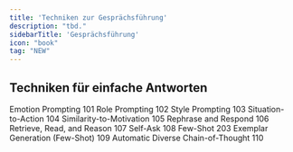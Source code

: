 ```yaml
---
title: 'Techniken zur Gesprächsführung'
description: "tbd."
sidebarTitle: 'Gesprächsführung'
icon: "book"
tag: "NEW"
---
```


## Techniken für einfache Antworten
Emotion Prompting	101
Role Prompting	102
Style Prompting	103
Situation-to-Action	104
Similarity-to-Motivation	105
Rephrase and Respond	106
Retrieve, Read, and Reason	107
Self-Ask	108
Few-Shot	203
Exemplar Generation (Few-Shot)	109
Automatic Diverse Chain-of-Thought	110

